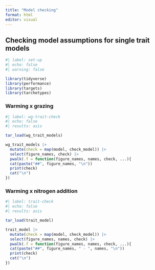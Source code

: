 ```yaml
---
title: "Model checking"
format: html
editor: visual
---
```


## Checking model assumptions for single trait models

```r
#| label: set-up
#| echo: false
#| warning: false

library(tidyverse)
library(performance)
library(targets)
library(tarchetypes)
```

### Warming x grazing

```r
#| label: wg-trait-check
#| echo: false
#| results: asis

tar_load(wg_trait_models)

wg_trait_models |> 
  mutate(check = map(model, check_model)) |> 
  select(figure_names, check) |> 
  pwalk(.f = function(figure_names, names, check, ...){
  cat(paste("##", figure_names, "\n"))
  print(check)
  cat("\n")
})
```


### Warming x nitrogen addition

```r
#| label: trait-check
#| echo: false
#| results: asis

tar_load(trait_model)

trait_model |> 
  mutate(check = map(model, check_model)) |> 
  select(figure_names, names, check) |> 
  pwalk(.f = function(figure_names, names, check, ...){
  cat(paste("##", figure_names, " - ", names, "\n"))
  print(check)
  cat("\n")
})
```
